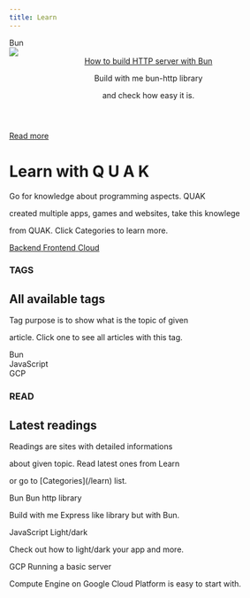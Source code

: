 ```yaml
---
title: Learn
---
```


<section class="header__height w-full border border-2 border-violet-500">
  <article class="flex flex-col align-between h-full relative">
    <div class="absolute top-0 left-0 p-2">
      <div class="bg-orange-50 border border-2 border-orange-300 px-5 text-black rounded-lg font-bold">
        Bun
      </div>
    </div>
    <section class="content h-full overflow-hidden">
      <img src="/assets/read/onion_neon_city.png" class="mx-auto" />
    </section>
    <header class="px-4 pt-4">
      <a href="/read/build-bun-http" class="hover:underline text-2xl font-bold mb-3">How to build HTTP server with Bun</a>
      <p class="text-lg text-gray-400">Build with me bun-http library</p>
      <p class="text-lg text-gray-400">and check how easy it is.</p>
    </header>
    <footer class="px-4 pt-4 pb-10">
      <a href="/learn/backend" class="w-40 align-center justify-center flex bg-violet-500 hover:bg-violet-900 text-white font-bold px-4 py-1 rounded">
        Read more
      </a>
    </footer>
  </article>
</section>

<h1 class="text-4xl mt-16 mb-3 font-bold">
  Learn with <span class="text-yellow-500">Q</span>
  <span class="text-fuchsia-500">U</span>
  <span class="text-violet-500">A</span>
  <span class="text-red-500">K</span>
</h1>
<p class="text-gray-500">Go for knowledge about programming aspects. QUAK</p>
<p class="text-gray-500">created multiple apps, games and websites, take this knowlege</p>
<p class="mb-10 text-gray-500">from QUAK. Click Categories to learn more.</p>

<section class="flex align-center justify-evenly gap-1 w-full">
  <a href="/learn/backend" class="h-12 border-solid border-2 p-2 border-violet-500 hover:border-violet-900 hover:cursor-pointer rouded-2xl w-full flex flex-col align-center justify-center gap-3">
    <span class="mx-auto font-bold text-lg">Backend</span>
  </a>
  <a href="/learn/frontend" class="h-12 border-solid border-2 border-fuchsia-500 hover:border-fuchsia-900 hover:cursor-pointer rouded-2xl w-full flex flex-col align-center justify-center gap-3">
    <span class="mx-auto font-bold text-lg">Frontend</span>
  </a>
  <a href="/learn/cloud" class="h-12 border-solid border-2 border-sky-500 hover:border-sky-900 hover:cursor-pointer rouded-2xl w-full flex flex-col align-center justify-center gap-3">
    <span class="mx-auto font-bold text-lg">Cloud</span>
  </a>
</section>

<section class="bg-lines flex mt-10 mb-20 h-12 w-full"></section>

<h3 class="text-lg mb-2 text-gray-500 font-bold">TAGS</h3>
<h2 class="text-4xl mb-3 font-bold">All available tags</h2>
<p class="text-gray-500">Tag purpose is to show what is the topic of given</p>
<p class="mb-10 text-gray-500">article. Click one to see all articles with this tag.</p>

<section class="flex align-center gap-3">
  <div class="bg-orange-50 border border-2 border-orange-300 w-fit px-5 text-black rounded-lg">
    Bun
  </div>
  <div class="bg-yellow-200 border border-2 border-yellow-500 w-fit px-5 text-black rounded-lg">
    JavaScript
  </div>
  <div class="bg-blue-200 border border-2 border-blue-500 w-fit px-5 text-black rounded-lg">
    GCP
  </div>
</section>

<section class="bg-lines-accent flex mt-10 mb-20 h-40 w-full"></section>

<h3 class="text-lg mb-2 text-gray-500 font-bold">READ</h3>
<h2 class="text-4xl mb-3 font-bold">Latest readings</h2>
<p class="text-gray-500">Readings are sites with detailed informations</p>
<p class="text-gray-500">about given topic. Read latest ones from Learn</p>
<p class="mb-10 text-gray-500">or go to [Categories](/learn) list.</p>

<section class="mb-20 flex align-center justify-evenly gap-1 w-full">
  <div class="p-2 border-solid border-2 border-violet-900 hover:border-violet-500 hover:bg-violet-300 hover:text-black hover:cursor-pointer w-full flex flex-col align-center gap-3">
    <span class="bg-orange-50 border border-2 border-orange-300 w-fit px-5 text-black rounded-lg">
      Bun
    </span>
    <span class="font-bold text-lg">Bun http library</span>
    <p class="text-gray-500 mt-0">Build with me Express like library but with Bun.</p>
  </div>
  <div class="p-2 border-solid border-2 border-fuchsia-900 hover:border-fuchsia-500 hover:bg-fuchsia-300 hover:text-black hover:cursor-pointer w-full flex flex-col align-center gap-3">
    <span class="bg-yellow-200 border border-2 border-yellow-500 w-fit px-5 text-black rounded-lg">
      JavaScript
    </span>
    <span class="font-bold text-lg">Light/dark</span>
    <p class="text-gray-500 mt-0">Check out how to light/dark your app and more.</p>
  </div>
  <div class="p-2 border-solid border-2 border-sky-900 hover:border-sky-500 hover:bg-sky-300 hover:text-black hover:cursor-pointer w-full flex flex-col align-center gap-3">
    <span class="bg-blue-200 border border-2 border-blue-500 w-fit px-5 text-black rounded-lg">
      GCP
    </span>
    <span class="font-bold text-lg">Running a basic server</span>
    <p class="text-gray-500 mt-0">Compute Engine on Google Cloud Platform is easy to start with.</p>
  </div>
</section>
